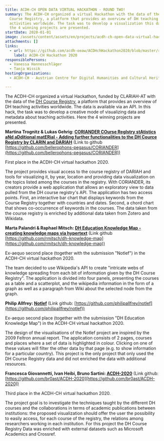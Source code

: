 ```yaml
---
title: ACDH-CH OPEN DATA VIRTUAL HACKATHON - ROUND TWO!
summary: The ACDH-CH organized a virtual Hackathon with the data of the DH
  Course Registry, a platform that provides an overview of DH teaching
  activities worldwide. The task was to develop a visualization this data. Here
  the 4 winning projects are presented.
startDate: 2020-01-01
image: /assets/content/assets/en/projects/acdh-ch-open-data-virtual-hackathon-round-two/csm_acdh_event_hackathon_opendata_2nd_200c52d720.png
attachments: []
links:
  - url: https://github.com/acdh-oeaw/ACDHchHackathon2020/blob/master/results.md
    label: ACDH-CH Hackathon 2020
responsiblePersons:
  - Vanessa Hannesschläger
  - Tanja Wissik
hostingOrganizations:
  - ACDH-CH - Austrian Centre for Digital Humanities and Cultural Heritage

---
```

The ACDH-CH organized a virtual Hackathon, funded by CLARIAH-AT with the data of the [DH Course Registry](https://dhcr.clarin-dariah.eu/), a platform that provides an overview of DH teaching activities worldwide. The data is available via an API. In this hack, the task was to develop a creative mode of visualizing data and metadata about teaching activities. Here the 4 winning projects are presented.

**Martina Trognitz & Lukas Gehrig: [CORIANDER COurse RegIstry stAtistics aNd aDditional matERial - Adding further functionalities to the DH Cource Registry by CLARIN and DARIAH](https://github.com/bellerophons-pegasus/CORIANDER)** (Link to github [https://github.com/bellerophons-pegasus/CORIANDER](https://github.com/bellerophons-pegasus/CORIANDER))

First place in the ACDH-CH virtual hackathon 2020.

The project provides visual access to the course registry of DARIAH and tools for visualizing it, by year, location and providing data visualization on the topics listed among the courses in the registry. With CORIANDER, its creators provide a web application that allows an exploratory view to data pulled from the DH course registry's API. The application has two access points. First, an interactive bar chart that displays keywords from the Course Registry together with countries and dates. Second, a chord chart that shows co-occurrence of keywords in the courses. The data taken from the course registry is enriched by additional data taken from Zotero and Wikidata.

**Marta Palandri & Raphael Mitsch: [DH Education Knowledge Map - creating knowledge maps via hypertext](https://github.com/rmitsch/dh-knowledge-map)** (Link github [https://github.com/rmitsch/dh-knowledge-map](https://github.com/rmitsch/dh-knowledge-map))

Ex-aequo second place (together with the submission "Notlef") in the ACDH-CH virtual hackathon 2020.

The team decided to use Wikipedia's API to create "intricate webs of knowledge spreading from each bit of information given by the DH Course Registry". The application is divided into four panels, presenting the courses as a table and a scatterplot, and the wikipedia information in the form of a graph as well as a paragraph from Wiki about the selected node from the graph.

**Philip Allfrey: [Notlef](https://github.com/philipallfrey/notlef)** (Link github: [https://github.com/philipallfrey/notlef](https://github.com/philipallfrey/notlef))

Ex-aequo second place (together with the submission "DH Education Knowledge Map") in the ACDH-CH virtual hackathon 2020.

The design of the visualisations of the Notlef project are inspired by the 2009 Feltron annual report. The application consists of 2 pages, courses and places where a set of data is highlighted in colour. Clicking on one of these values will filter the other data by that page (e.g. to show information for a particular country). This project is the only project that only used the DH Course Registry data and did not enriched the data with additional resources.

**Francesca Giovannetti, Ivan Heibi, Bruno Sartini: [ACDH-2020](https://github.com/br0ast/ACDH-2020)** (Link github: [https://github.com/br0ast/ACDH-2020](https://github.com/br0ast/ACDH-2020))

Third place in the ACDH-CH virtual hackathon 2020.

The project goal is to investigate the techniques taught by the different DH courses and the collaborations in terms of academic publications between institutions: the proposed visualization should offer the user the possibility to easily access, for each course of the registry, the relations among researchers working in each institution. For this project the DH Course Registry Data was enriched with external datasets such as Microsoft Academics and Crossref.
